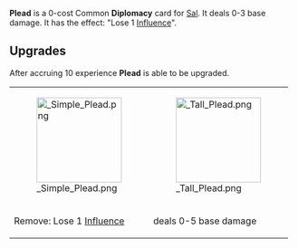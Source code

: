{{Card
|character = Sal
|rarity = Common
|cardtype = Diplomacy
|decktype = Negotiation
|keywords = [[Influence]]
|upgradeable = Yes
|expreq = 10
|upgrade1 = Simple Plead
|upgrade2 = Tall Plead}}
{{Quote|I'm begging here.}}

'''Plead''' is a 0-cost Common '''Diplomacy''' card for [[Sal]]. It deals 0-3 base damage. It has the effect: "Lose 1 [[Influence]]".

==Upgrades==
After accruing 10 experience '''Plead''' is able to be upgraded.
{| class="wikitable" style="text-align:center"
|-
|[[File: Simple Plead.png|150px]]
|[[File: Tall Plead.png|150px]]
|-
!Remove: Lose 1 [[Influence]]
!deals 0-5 base damage
|}